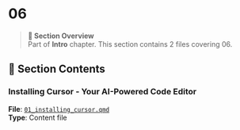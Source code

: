 # 06

> **📖 Section Overview**  
> Part of **Intro** chapter. This section contains 2 files covering 06.

<!-- AUTO-INDEX-START -->
## 📁 Section Contents

### Installing Cursor - Your AI-Powered Code Editor
**File**: [`01_installing_cursor.qmd`](./01_installing_cursor.qmd)  
**Type**: Content file  

<!-- AUTO-INDEX-END -->

<!-- USER-CONTENT-START -->
<!-- Add your custom section content here - it will be preserved during auto-updates -->
<!-- USER-CONTENT-END -->

